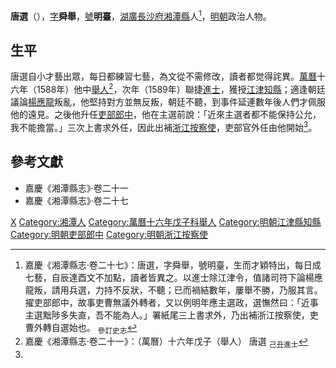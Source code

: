 {{Otheruses|other=名为唐舜举的其他人物|唐舜举}}
{{Rough translation|time=2021-11-16T22:13:32+00:00}}
'''唐選'''（{{bd|16世紀||17世紀}}），[[表字|字]]'''舜舉'''，[[號|號]]'''明臺'''，[[湖廣等處承宣布政使司|湖廣]][[長沙府|長沙府]][[湘潭縣|湘潭縣]]人<ref name=djs>嘉慶《湘潭縣志·卷二十七》：唐選，字舜舉，號明臺，生而才穎特出，每日成七藝，自辰達酉文不加點，讀者皆異之。以進士除江津令，值諸司符下論楊應龍叛，請用兵選，力持不反狀，不聽；已而禍結數年，屢舉不勝，乃服其言。擢吏部郎中，故事吏曹無議外轉者，又以例明年應主選政，選憮然曰：「近事主選黜陟多失直，吾不能為人。」署紙尾三上書求外，乃出補浙江按察使，吏曹外轉自選始也。 <sub>參訂史志</sub></ref>，[[明朝|明朝]]政治人物。

==生平==
唐選自小才藝出眾，每日都練習七藝，為文從不需修改，讀者都觉得詫異。[[萬曆|萬曆]]十六年（1588年）他中[[舉人|舉人]]<ref>嘉慶《湘潭縣志·卷二十一》：（萬曆）十六年戊子（舉人） 唐選 <sub>己丑進士</sub></ref>，次年（1589年）聯捷[[進士|進士]]，獲授[[江津縣|江津]][[知縣|知縣]]；適逢朝廷議論[[楊應龍|楊應龍]]叛亂，他堅持對方並無反叛，朝廷不聽，到事件延連數年後人們才佩服他的遠見。之後他升任[[吏部|吏部]][[郎中_(官職)|郎中]]，他在主選前說：「近來主選者都不能保持公允，我不能擔當。」三次上書求外任，因此出補[[浙江等處提刑按察使司|浙江]][[按察使|按察使]]，吏部官外任由他開始<ref name=djs/>。

==參考文獻==
{{reflist}}
*嘉慶《湘潭縣志》·卷二十一
*嘉慶《湘潭縣志》·卷二十七

{{start box}}
{{s-off}}
{{s-before|[[張宗載|張宗載]]}}
{{s-title|明朝江津縣知縣|萬曆年間}}
{{s-after|[[周禮嘉|周禮嘉]]}}
{{end box}}

{{萬曆十七年己丑科殿試金榜}}

{{Authority control}}

{{DEFAULTSORT:}}
[[Category:唐姓|X]]
[[Category:湘潭人|Category:湘潭人]]
[[Category:萬曆十六年戊子科舉人|Category:萬曆十六年戊子科舉人]]
[[Category:明朝江津縣知縣|Category:明朝江津縣知縣]]
[[Category:明朝吏部郎中|Category:明朝吏部郎中]]
[[Category:明朝浙江按察使|Category:明朝浙江按察使]]